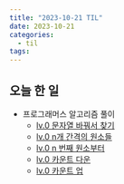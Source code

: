 ```yaml
---
title: "2023-10-21 TIL"
date: 2023-10-21
categories:
  - til
tags:
---
```


## 오늘 한 일

- 프로그래머스 알고리즘 풀이
  - [lv.0 문자열 바꿔서 찾기](https://makepin2r.github.io/algorithm-programmers/181864/)
  - [lv.0 n개 간격의 원소들](https://makepin2r.github.io/algorithm-programmers/181888/)
  - [lv.0 n 번째 원소부터](https://makepin2r.github.io/algorithm-programmers/1818892/)
  - [lv.0 카운트 다운](https://makepin2r.github.io/algorithm-programmers/181899/)
  - [lv.0 카운트 업](https://makepin2r.github.io/algorithm-programmers/181920/)
